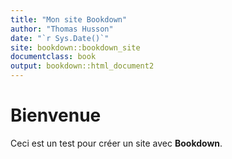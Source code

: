 ```yaml
---
title: "Mon site Bookdown"
author: "Thomas Husson"
date: "`r Sys.Date()`"
site: bookdown::bookdown_site
documentclass: book
output: bookdown::html_document2
---
```


# Bienvenue

Ceci est un test pour créer un site avec **Bookdown**.
